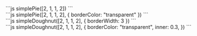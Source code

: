 ---
---


<CardGrid>
  <Card>
    <div class="pie"
         data-pie={JSON.stringify([2, 1, 1, 2])}
         data-options={JSON.stringify({})}
    ></div>
    ```js
      simplePie([2, 1, 1, 2])
    ```
  </Card>
  <Card>
    <div class="pie"
         data-pie={JSON.stringify([2, 1, 1, 2])}
         data-options={JSON.stringify({ borderColor: "transparent" })}
    ></div>
    ```js
      simplePie([2, 1, 1, 2], {
        borderColor: "transparent"
      })
    ```
  </Card>
  <Card>
    <div class="pie"
         data-doughnut={JSON.stringify([2, 1, 1, 2])}
         data-options={JSON.stringify({ borderWidth: 3 })}
    ></div>
    ```js
      simpleDoughnut([2, 1, 1, 2], {
        borderWidth: 3
      })
    ```
  </Card>
  <Card>
    <div class="pie"
         data-doughnut={JSON.stringify([2, 1, 1, 2])}
         data-options={JSON.stringify({ borderColor: "transparent", inner: 0.3 })}
    ></div>
    ```js
      simpleDoughnut([2, 1, 1, 2], {
        borderColor: "transparent",
        inner: 0.3,
      })
    ```
  </Card>
</CardGrid>
